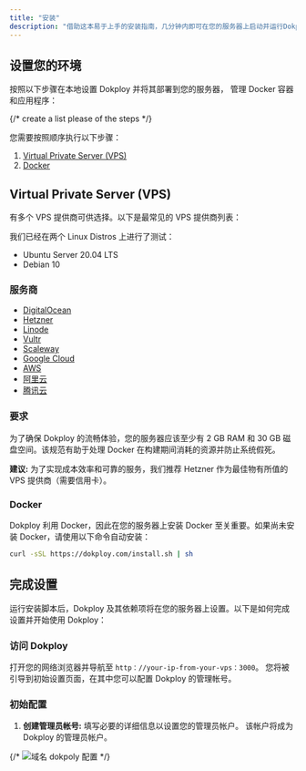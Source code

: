 ```yaml
---
title: "安装"
description: "借助这本易于上手的安装指南，几分钟内即可在您的服务器上启动并运行Dokploy。"
---
```



## 设置您的环境

按照以下步骤在本地设置 Dokploy 并将其部署到您的服务器， 管理 Docker 容器和应用程序：

{/* create a list please of the steps */}

您需要按照顺序执行以下步骤：

1. [Virtual Private Server (VPS)](#virtual-private-server-vps)
2. [Docker](#docker)

## Virtual Private Server (VPS)

有多个 VPS 提供商可供选择。以下是最常见的 VPS 提供商列表：

我们已经在两个 Linux Distros 上进行了测试：

- Ubuntu Server 20.04 LTS
- Debian 10

### 服务商

- [DigitalOcean](https://www.digitalocean.com/pricing/droplets#basic-droplets)
- [Hetzner](https://www.hetzner.com/cloud/)
- [Linode](https://www.linode.com/es/pricing/#compute-shared)
- [Vultr](https://www.vultr.com/pricing/#cloud-compute)
- [Scaleway](https://www.scaleway.com/en/pricing/?tags=baremetal,available)
- [Google Cloud](https://cloud.google.com/)
- [AWS](https://aws.amazon.com/ec2/pricing/)
- [阿里云](https://www.aliyun.com/)
- [腾讯云](https://cloud.tencent.com/)

### 要求

为了确保 Dokploy 的流畅体验，您的服务器应该至少有 2 GB RAM 和 30 GB 磁盘空间。该规范有助于处理 Docker 在构建期间消耗的资源并防止系统假死。


<Callout>

**建议:** 为了实现成本效率和可靠的服务，我们推荐 Hetzner 作为最佳物有所值的 VPS 提供商（需要信用卡）。

</Callout>

### Docker

Dokploy 利用 Docker，因此在您的服务器上安装 Docker 至关重要。如果尚未安装 Docker，请使用以下命令自动安装：

```bash
curl -sSL https://dokploy.com/install.sh | sh
```

## 完成设置

运行安装脚本后，Dokploy 及其依赖项将在您的服务器上设置。以下是如何完成设置并开始使用 Dokploy：

### 访问 Dokploy

打开您的网络浏览器并导航至 `http：//your-ip-from-your-vps：3000`。 您将被引导到初始设置页面，在其中您可以配置 Dokploy 的管理帐号。

### 初始配置

1. **创建管理员帐号:** 填写必要的详细信息以设置您的管理员帐户。 该帐户将成为 Dokploy 的管理员帐户。

{/* ![域名 dokpoly 配置](../../../../assets/images/setup.png) */}
 <ImageZoom  src="/assets/images/setup.png" width={1300} height={630} alt='home og image' className="rounded-lg" />